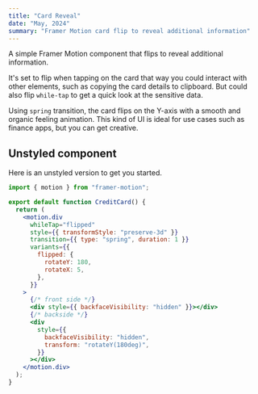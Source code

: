 ```yaml
---
title: "Card Reveal"
date: "May, 2024"
summary: "Framer Motion card flip to reveal additional information"
---
```


<CardReveal />

A simple Framer Motion component that flips to reveal additional information. 

It's set to flip when tapping on the card that way you could interact with other elements, such as copying the card details to clipboard. But could also flip `while-tap` to get a quick look at the sensitive data. 

Using `spring` transition, the card flips on the Y-axis with a smooth and organic feeling animation. This kind of UI is ideal for use cases such as finance apps, but you can get creative.

## Unstyled component

Here is an unstyled version to get you started.

```jsx showLineNumbers {6-9}
import { motion } from "framer-motion";

export default function CreditCard() {
  return (
    <motion.div
      whileTap="flipped"
      style={{ transformStyle: "preserve-3d" }}
      transition={{ type: "spring", duration: 1 }}
      variants={{
        flipped: {
          rotateY: 180,
          rotateX: 5,
        },
      }}
    >
      {/* front side */}
      <div style={{ backfaceVisibility: "hidden" }}></div>
      {/* backside */}
      <div
        style={{
          backfaceVisibility: "hidden",
          transform: "rotateY(180deg)",
        }}
      ></div>
    </motion.div>
  );
}
```
